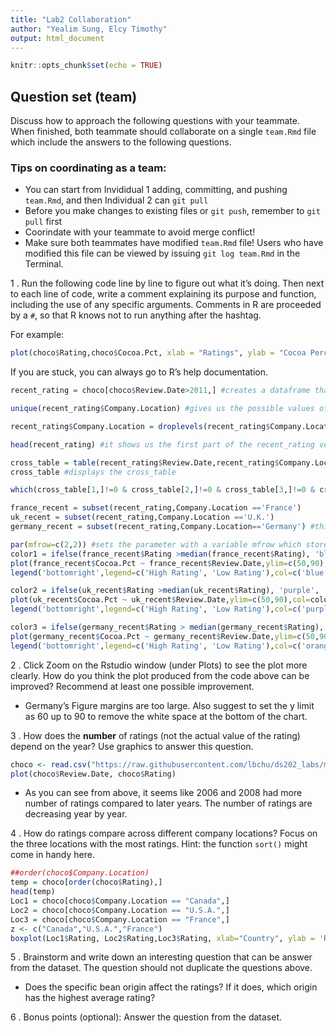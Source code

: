 ```yaml
---
title: "Lab2 Collaboration"
author: "Yealim Sung, Elcy Timothy"
output: html_document
---
```


```r
knitr::opts_chunk$set(echo = TRUE)
```

## Question set (team)

Discuss how to approach the following questions with your teammate. When finished, both teammate should collaborate on a single `team.Rmd` file which include the answers to the following questions. 

### Tips on coordinating as a team: 
- You can start from Invididual 1 adding, committing, and pushing `team.Rmd`, and then Individual 2 can `git pull`
- Before you make changes to existing files or `git push`, remember to `git pull` first
- Coorindate with your teammate to avoid merge conflict!
- Make sure both teammates have modified `team.Rmd` file! Users who have modified this file can be viewed by issuing `git log team.Rmd` in the Terminal.


1 \. Run the following code line by line to figure out what it's doing. Then next to each line of code, write a comment explaining its purpose and function, including the use of any specific arguments. Comments in R are proceeded by a `#`, so that R knows not to run anything after the hashtag. 

For example: 
```r
plot(choco$Rating,choco$Cocoa.Pct, xlab = "Ratings", ylab = "Cocoa Percentage", pch = 2, cex=2) # creates a plot with Ratings on x-axis and Cocoa Percentage of y-axis. The symbol of points is set to be a triangle (pch=2) and the size of the points is adjusted to be larger (cex=2). 
```

If you are stuck, you can always go to R's help documentation. 


```r
recent_rating = choco[choco$Review.Date>2011,] #creates a dataframe that has choco data with Review.Date being after 2011

unique(recent_rating$Company.Location) #gives us the possible values of a factor in choco Company.Location data. The level shows the possible values of a categorical variable.

recent_rating$Company.Location = droplevels(recent_rating$Company.Location) #droplevels drops an object from which to drop unused factor levels. This line is updating the recent_rating so that it won't have any unused Company.Location levels.

head(recent_rating) #it shows us the first part of the recent_rating vector

cross_table = table(recent_rating$Review.Date,recent_rating$Company.Location) #it shows the Review.Date, Company.Location data from recent_rating vector as a table and saves that into cross_table variable.
cross_table #displays the cross_table

which(cross_table[1,]!=0 & cross_table[2,]!=0 & cross_table[3,]!=0 & cross_table[4,]!=0 & cross_table[5,]!=0) #only shows the column that does not have 0s. For example, cross_table[1,]!=0 means the first cross table that is not 0.

france_recent = subset(recent_rating,Company.Location =='France')
uk_recent = subset(recent_rating,Company.Location =='U.K.')
germany_recent = subset(recent_rating,Company.Location=='Germany') #this stores all the subsets of vectors which Company.Location is France, U.K, Germany in according variables.

par(mfrow=c(2,2)) #sets the parameter with a variable mfrow which stores column 2 and row 2
color1 = ifelse(france_recent$Rating >median(france_recent$Rating), 'blue', 'green') #sets the color blue if the Rating of france_recent dataframe is larger than the median of all the Rating of france_recent and sets the color green otherwise.
plot(france_recent$Cocoa.Pct ~ france_recent$Review.Date,ylim=c(50,90),col=color1,pch=18,cex=1.5,xlab="Review Date", ylab= "Cocoa Percentage", main= "France") #plots a dot plot with y axis limit of 50 to 90(ylim), color as the green and blue color we setted from above(col), sets the point shape as diamond which is number 18(pch), sets the scaled relative to the 1.5 which is 50% larger(cex), labels x-axis as "Review Date"(xlab), labels y-axis as "Cocoa Percentage"(ylab), and looks the data from "France" dataframe(main).
legend('bottomright',legend=c('High Rating', 'Low Rating'),col=c('blue','green'),pch=18) #sets the legend to be positioned on bottom right, shows High Rating and Low Rating, sets the column color blue and green, and sets the point shape as diamond like above.

color2 = ifelse(uk_recent$Rating >median(uk_recent$Rating), 'purple', 'red') #sets another color set where it is purple when uk_recent Rating is larger than the median of the whole uk_recent Rating and red otherwise.
plot(uk_recent$Cocoa.Pct ~ uk_recent$Review.Date,ylim=c(50,90),col=color2,pch=18,cex=1.5, xlab="Review Date", ylab= "Cocoa Percentage", main= "UK") #plots a dot plot with y axis limit of 50 to 90(ylim), color as the purle and red color we setted from above(col), sets the point shape as diamond which is number 18(pch), sets the scaled relative to the 1.5 which is 50% larger(cex), labels x-axis as "Review Date"(xlab), labels y-axis as "Cocoa Percentage"(ylab), and looks the data from "UK" dataframe(main).
legend('bottomright',legend=c('High Rating', 'Low Rating'),col=c('purple','red'),pch=18) #sets the legend to be positioned on bottom right, shows High Rating and Low Rating, sets the column color purple and red, and sets the point shape as diamond like above.

color3 = ifelse(germany_recent$Rating > median(germany_recent$Rating), 'orange', 'yellow') #sets another color set where it is orange when uk_recent Rating is larger than the median of the whole uk_recent Rating and yellow otherwise.
plot(germany_recent$Cocoa.Pct ~ germany_recent$Review.Date,ylim=c(50,90),col=color3,pch=18,cex=1.5,xlab="Review Date", ylab= "Cocoa Percentage", main= "Germany") #plots a dot plot with y axis limit of 50 to 90(ylim), color as the orange and yellow color we setted from above(col), sets the point shape as diamond which is number 18(pch), sets the scaled relative to the 1.5 which is 50% larger(cex), labels x-axis as "Review Date"(xlab), labels y-axis as "Cocoa Percentage"(ylab), and looks the data from "Germany" dataframe(main).
legend('bottomright',legend=c('High Rating', 'Low Rating'),col=c('orange','yellow'),pch=18) #sets the legend to be positioned on bottom right, shows High Rating and Low Rating, sets the column color orange and yellow, and sets the point shape as diamond like above.
```

2 \. Click Zoom on the Rstudio window (under Plots) to see the plot more clearly. How do you think the plot produced from the code above can be improved? Recommend at least one possible improvement. 

- Germany's Figure margins are too large. Also suggest to set the y limit as 60 up to 90 to remove the white space at the bottom of the chart. 

3 \. How does the **number** of ratings (not the actual value of the rating) depend on the year? Use graphics to answer this question.
```r
choco <- read.csv("https://raw.githubusercontent.com/lbchu/ds202_labs/master/choco.csv")
plot(choco$Review.Date, choco$Rating)
```

- As you can see from above, it seems like 2006 and 2008 had more number of ratings compared to later years. The number of ratings are decreasing year by year.

4 \. How do ratings compare across different company locations? Focus on the three locations with the most ratings. Hint: the function `sort()` might come in handy here.
```r
##order(choco$Company.Location)
temp = choco[order(choco$Rating),]
head(temp)
Loc1 = choco[choco$Company.Location == "Canada",]
Loc2 = choco[choco$Company.Location == "U.S.A.",]
Loc3 = choco[choco$Company.Location == "France",]
z <- c("Canada","U.S.A.","France")
boxplot(Loc1$Rating, Loc2$Rating,Loc3$Rating, xlab="Country", ylab = 'Rating', main = "Rating Distribution of top 3 countries", names = z)
```


5 \. Brainstorm and write down an interesting question that can be answer from the dataset. The question should not duplicate the questions above.

- Does the specific bean origin affect the ratings? If it does, which origin has the highest average rating?

6 \. Bonus points (optional): Answer the question from the dataset.
